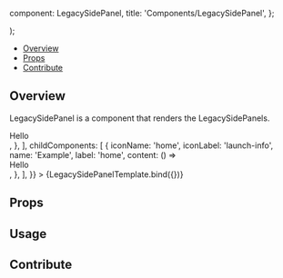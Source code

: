 

  component: LegacySidePanel,
  title: 'Components/LegacySidePanel',
};

<Meta
  title="Components/LegacySidePanel"
  component={LegacySidePanel}
/>

  <div className="w-96">
    <LegacySidePanel {...args} />
  </div>
);

<Heading
  title="LegacySidePanel"
  componentRelativePath="LegacySidePanel/LegacySidePanel.tsx"
/>

- [Overview](#overview)
- [Props](#props)
- [Contribute](#contribute)

## Overview

LegacySidePanel is a component that renders the LegacySidePanels.

<Canvas>
  <Story
    name="Overview"
    args={{
      side: 'left',
      defaultComponentOpen: 'Example',
      tabs: [
        {
          id: 'tab1',
          name: 'tab1',
          label: 'Tab 1',
          iconName: 'group-layers',
          iconLabel: 'group-layers',
          content: () => <div class="text-primary-light p-3">Hello</div>,
        },
      ],
      childComponents: [
        {
          iconName: 'home',
          iconLabel: 'launch-info',
          name: 'Example',
          label: 'home',
          content: () => <div>Hello</div>,
        },
      ],
    }}
  >
    {LegacySidePanelTemplate.bind({})}
  </Story>
</Canvas>

## Props

<ArgsTable of={LegacySidePanel} />

## Usage

## Contribute

<Footer componentRelativePath="LegacySidePanel/__stories__/legacySidePanel.stories.mdx" />
